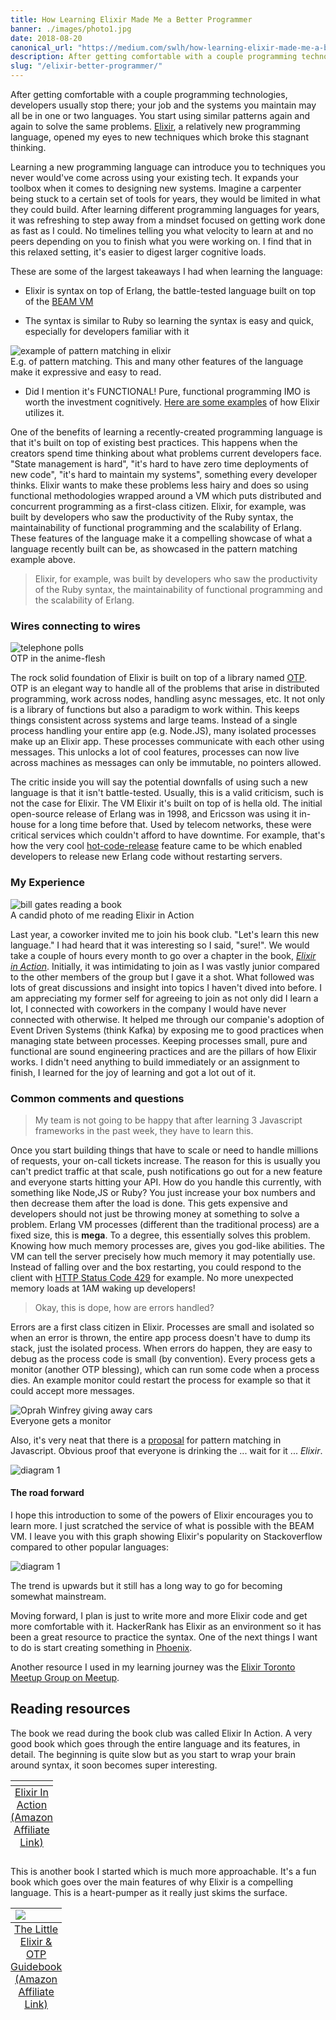 ```yaml
---
title: How Learning Elixir Made Me a Better Programmer
banner: ./images/photo1.jpg
date: 2018-08-20
canonical_url: "https://medium.com/swlh/how-learning-elixir-made-me-a-better-programmer-4e2a73639aec"
description: After getting comfortable with a couple programming technologies, developers usually stop there.
slug: "/elixir-better-programmer/"
---
```


After getting comfortable with a couple programming technologies, developers usually stop there; your job and the systems you maintain may all be in one or two languages. You start using similar patterns again and again to solve the same problems. [Elixir](https://elixir-lang.org/), a relatively new programming language, opened my eyes to new techniques which broke this stagnant thinking.

Learning a new programming language can introduce you to techniques you never would've come across using your existing tech. It expands your toolbox when it comes to designing new systems. Imagine a carpenter being stuck to a certain set of tools for years, they would be limited in what they could build. After learning different programming languages for years, it was refreshing to step away from a mindset focused on getting work done as fast as I could. No timelines telling you what velocity to learn at and no peers depending on you to finish what you were working on. I find that in this relaxed setting, it's easier to digest larger cognitive loads.

These are some of the largest takeaways I had when learning the language:

- Elixir is syntax on top of Erlang, the battle-tested language built on top of the [BEAM VM](<https://en.wikipedia.org/wiki/BEAM_(Erlang_virtual_machine)>)

- The syntax is similar to Ruby so learning the syntax is easy and quick, especially for developers familiar with it

<div class="Image__Small">
  <img
    src="https://res.cloudinary.com/dscgr6mcw/image/upload/v1544362994/elixir-post/pattern.png"
    alt="example of pattern matching in elixir"
  />
  <figcaption>
    E.g. of pattern matching. This and many other features of the language make
    it expressive and easy to read.
  </figcaption>
</div>

- Did I mention it's FUNCTIONAL! Pure, functional programming IMO is worth the investment cognitively. <a href="https://medium.com/making-internets/functional-programming-elixir-pt-1-the-basics-bd3ce8d68f1b" target="_blank" >Here are some examples</a> of how Elixir utilizes it.

One of the benefits of learning a recently-created programming language is that it's built on top of existing best practices. This happens when the creators spend time thinking about what problems current developers face. "State management is hard", "it's hard to have zero time deployments of new code", "it's hard to maintain my systems", something every developer thinks. Elixir wants to make these problems less hairy and does so using functional methodologies wrapped around a VM which puts distributed and concurrent programming as a first-class citizen.
Elixir, for example, was built by developers who saw the productivity of the Ruby syntax, the maintainability of functional programming and the scalability of Erlang. These features of the language make it a compelling showcase of what a language recently built can be, as showcased in the pattern matching example above.

> Elixir, for example, was built by developers who saw the productivity of the Ruby syntax, the maintainability of functional programming and the scalability of Erlang.

### Wires connecting to wires

<div class="Image__Medium">
  <img
    src="https://res.cloudinary.com/dscgr6mcw/image/upload/v1544362986/elixir-post/telephone_pole.jpg"
    alt="telephone polls"
  />
  <figcaption>OTP in the anime-flesh</figcaption>
</div>

The rock solid foundation of Elixir is built on top of a library named <a href="https://en.wikipedia.org/wiki/Open_Telecom_Platform" target="_blank" >OTP</a>. OTP is an elegant way to handle all of the problems that arise in distributed programming, work across nodes, handling async messages, etc. It not only is a library of functions but also a paradigm to work within. This keeps things consistent across systems and large teams. Instead of a single process handling your entire app (e.g. Node.JS), many isolated processes make up an Elixir app. These processes communicate with each other using messages. This unlocks a lot of cool features, processes can now live across machines as messages can only be immutable, no pointers allowed.

The critic inside you will say the potential downfalls of using such a new language is that it isn't battle-tested. Usually, this is a valid criticism, such is not the case for Elixir. The VM Elixir it's built on top of is hella old. The initial open-source release of Erlang was in 1998, and Ericsson was using it in-house for a long time before that. Used by telecom networks, these were critical services which couldn't afford to have downtime. For example, that's how the very cool <a href="https://github.com/edeliver/edeliver" target="_blank" >hot-code-release</a> feature came to be which enabled developers to release new Erlang code without restarting servers.

### My Experience

<div class="Image__Medium">
  <img
    src="https://res.cloudinary.com/dscgr6mcw/image/upload/v1544362980/elixir-post/bill_reading.jpg"
    alt="bill gates reading a book"
  />
  <figcaption>A candid photo of me reading Elixir in Action</figcaption>
</div>

Last year, a coworker invited me to join his book club. "Let's learn this new language." I had heard that it was interesting so I said, "sure!". We would take a couple of hours every month to go over a chapter in the book, <a href="https://www.amazon.ca/gp/product/161729201X/ref=as_li_tl?ie=UTF8&camp=15121&creative=330641&creativeASIN=161729201X&linkCode=as2&tag=coffeedrive09-20&linkId=97d40dff77b7869475d6ee283c6501d2" target="_blank" style="font-style:italic;">Elixir in Action</a>. Initially, it was intimidating to join as I was vastly junior compared to the other members of the group but I gave it a shot. What followed was lots of great discussions and insight into topics I haven't dived into before. I am appreciating my former self for agreeing to join as not only did I learn a lot, I connected with coworkers in the company I would have never connected with otherwise. It helped me through our companie's adoption of Event Driven Systems (think Kafka) by exposing me to good practices when managing state between processes. Keeping processes small, pure and functional are sound engineering practices and are the pillars of how Elixir works. I didn't need anything to build immediately or an assignment to finish, I learned for the joy of learning and got a lot out of it.

### Common comments and questions

> My team is not going to be happy that after learning 3 Javascript frameworks in the past week, they have to learn this.

Once you start building things that have to scale or need to handle millions of requests, your on-call tickets increase. The reason for this is usually you can't predict traffic at that scale, push notifications go out for a new feature and everyone starts hitting your API. How do you handle this currently, with something like Node,JS or Ruby? You just increase your box numbers and then decrease them after the load is done. This gets expensive and developers should not just be throwing money at something to solve a problem. Erlang VM processes (different than the traditional process) are a fixed size, this is **mega**. To a degree, this essentially solves this problem. Knowing how much memory processes are, gives you god-like abilities. The VM can tell the server precisely how much memory it may potentially use. Instead of falling over and the box restarting, you could respond to the client with [HTTP Status Code 429](https://developer.mozilla.org/en-US/docs/Web/HTTP/Status/429) for example. No more unexpected memory loads at 1AM waking up developers!

> Okay, this is dope, how are errors handled?

Errors are a first class citizen in Elixir. Processes are small and isolated so when an error is thrown, the entire app process doesn't have to dump its stack, just the isolated process. When errors do happen, they are easy to debug as the process code is small (by convention). Every process gets a monitor (another OTP blessing), which can run some code when a process dies. An example monitor could restart the process for example so that it could accept more messages.

<div class="Image__Small">
  <img
    src="https://res.cloudinary.com/dscgr6mcw/image/upload/v1544362991/elixir-post/everyone_gets.gif"
    alt="Oprah Winfrey giving away cars"
  />
  <figcaption>Everyone gets a monitor</figcaption>
</div>

Also, it's very neat that there is a [proposal](https://github.com/tc39/proposal-pattern-matching) for pattern matching in Javascript. Obvious proof that everyone is drinking the ... wait for it ... _Elixir_.

<div class="Image__Small">
  <img
    src="https://res.cloudinary.com/dscgr6mcw/image/upload/v1544362983/elixir-post/javascript_pattern_matching.png"
    alt="diagram 1"
  />
</div>

#### The road forward

I hope this introduction to some of the powers of Elixir encourages you to learn more. I just scratched the service of what is possible with the BEAM VM. I leave you with this graph showing Elixir's popularity on Stackoverflow compared to other popular languages:

<div class="Image__Medium">
  <img
    src="https://res.cloudinary.com/dscgr6mcw/image/upload/v1544362996/elixir-post/trends.png"
    alt="diagram 1"
  />
</div>

The trend is upwards but it still has a long way to go for becoming somewhat mainstream.

Moving forward, I plan is just to write more and more Elixir code and get more comfortable with it. HackerRank has Elixir as an environment so it has been a great resource to practice the syntax. One of the next things I want to do is start creating something in [Phoenix](https://github.com/phoenixframework/phoenix).

Another resource I used in my learning journey was the <a href="https://www.meetup.com/TorontoElixir/" target="_blank">Elixir Toronto Meetup Group on Meetup</a>.

## Reading resources

The book we read during the book club was called Elixir In Action. A very good book which goes through the entire language and its features, in detail. The beginning is quite slow but as you start to wrap your brain around syntax, it soon becomes super interesting.

<a target="_blank" href="https://amzn.to/2Lt7BCP">
  <table class="image">
    <caption align="bottom" style="text-decoration:underline;">
      Elixir In Action (Amazon Affiliate Link)
    </caption>
    <tr>
      <td>
        <img
          src="https://res.cloudinary.com/dscgr6mcw/image/upload/v1544362993/elixir-post/elixir_in_action.jpg"
          width="1"
          height="1"
          border="0"
          style="border:none !important; margin:0px !important;"
        />
      </td>
    </tr>
  </table>
</a>

This is another book I started which is much more approachable. It's a fun book which goes over the main features of why Elixir is a compelling language. This is a heart-pumper as it really just skims the surface.

<a target="_blank" href="https://amzn.to/2BWNsWC">
  <table class="image">
    <caption align="bottom" style="text-decoration:underline;">
      The Little Elixir & OTP Guidebook (Amazon Affiliate Link)
    </caption>
    <tr>
      <td>
        <img
          src="https://res.cloudinary.com/dscgr6mcw/image/upload/v1544362985/elixir-post/opt_guidebook.jpg"
          border="0"
          style="border:none !important; margin:0px !important;"
        />
      </td>
    </tr>
  </table>
</a>
